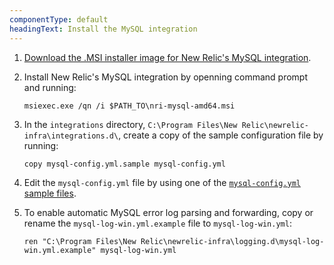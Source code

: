 ```yaml
---
componentType: default
headingText: Install the MySQL integration
---
```


1. [Download the .MSI installer image for New Relic's MySQL integration](https://download.newrelic.com/infrastructure_agent/windows/integrations/nri-mysql/nri-mysql-amd64.msi).

2. Install New Relic's MySQL integration by openning command prompt and running:
    ```shell
    msiexec.exe /qn /i $PATH_TO\nri-mysql-amd64.msi
    ```

3. In the `integrations` directory, `C:\Program Files\New Relic\newrelic-infra\integrations.d\`, create a copy of the sample configuration file by running:
    ```shell
    copy mysql-config.yml.sample mysql-config.yml
    ```

4. Edit the `mysql-config.yml` file by using one of the [`mysql-config.yml` sample files](#examples).

5. To enable automatic MySQL error log parsing and forwarding, copy or rename the `mysql-log-win.yml.example` file to `mysql-log-win.yml`:
    ```shell
    ren "C:\Program Files\New Relic\newrelic-infra\logging.d\mysql-log-win.yml.example" mysql-log-win.yml
    ```
